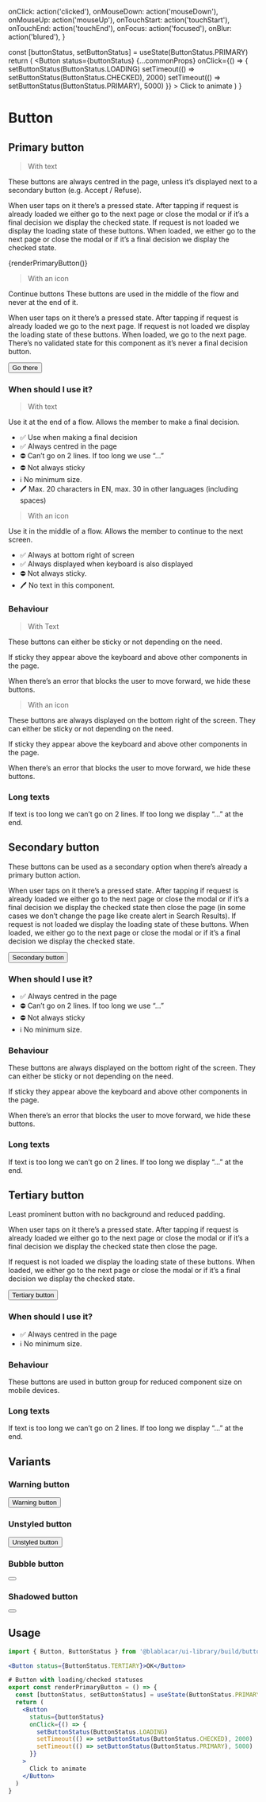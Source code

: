 

  onClick: action('clicked'),
  onMouseDown: action('mouseDown'),
  onMouseUp: action('mouseUp'),
  onTouchStart: action('touchStart'),
  onTouchEnd: action('touchEnd'),
  onFocus: action('focused'),
  onBlur: action('blured'),
}

  const [buttonStatus, setButtonStatus] = useState(ButtonStatus.PRIMARY)
  return (
    <Button
      status={buttonStatus}
      {...commonProps}
      onClick={() => {
        setButtonStatus(ButtonStatus.LOADING)
        setTimeout(() => setButtonStatus(ButtonStatus.CHECKED), 2000)
        setTimeout(() => setButtonStatus(ButtonStatus.PRIMARY), 5000)
      }}
    >
      Click to animate
    </Button>
  )
}

<Meta title="Buttons|Button" />

# Button

## Primary button

> With text

These buttons are always centred in the page, unless it’s displayed next to a secondary button (e.g. Accept / Refuse).

When user taps on it there’s a pressed state.
After tapping if request is already loaded we either go to the next page or close the modal or if it’s a final decision we display the checked state.
If request is not loaded we display the loading state of these buttons. When loaded, we either go to the next page or close the modal or if it’s a final decision we display the checked state.

<Preview>
  {renderPrimaryButton()}
</Preview>

> With an icon

Continue buttons
These buttons are used in the middle of the flow and never at the end of it.

When user taps on it there’s a pressed state.
After tapping if request is already loaded we go to the next page.
If request is not loaded we display the loading state of these buttons. When loaded, we go to the next page. There’s no validated state for this component as it’s never a final decision button.

<Preview>
  <Button
    status={ButtonStatus.PRIMARY}
    {...commonProps}
  >
    <ArrowIcon right iconColor={color.white} /> Go there
  </Button>
</Preview>

### When should I use it?

> With text

Use it at the end of a flow. Allows the member to make a final decision.

- ✅ Use when making a final decision
- ✅ Always centred in the page
- ⛔️ Can’t go on 2 lines. If too long we use “…”
- ⛔️ Not always sticky
- ℹ️ No minimum size.
- 🖊 Max. 20 characters in EN, max. 30 in other languages (including spaces)

> With an icon

Use it in the middle of a flow. Allows the member to continue to the next screen.

- ✅ Always at bottom right of screen
- ✅ Always displayed when keyboard is also displayed
- ⛔️ Not always sticky.
- 🖊 No text in this component.

### Behaviour

> With Text

These buttons can either be sticky or not depending on the need.

If sticky they appear above the keyboard and above other components in the page.

When there’s an error that blocks the user to move forward, we hide these buttons.

> With an icon

These buttons are always displayed on the bottom right of the screen. They can either be sticky or not depending on the need.

If sticky they appear above the keyboard and above other components in the page.

When there’s an error that blocks the user to move forward, we hide these buttons.

### Long texts

If text is too long we can’t go on 2 lines. If too long we display “…” at the end.

## Secondary button

These buttons can be used as a secondary option when there’s already a primary button action.

When user taps on it there’s a pressed state.
After tapping if request is already loaded we either go to the next page or close the modal or if it’s a final decision we display the checked state then close the page (in some cases we don’t change the page like create alert in Search Results).
If request is not loaded we display the loading state of these buttons. When loaded, we either go to the next page or close the modal or if it’s a final decision we display the checked state.

<Preview>
  <Button
    status={ButtonStatus.SECONDARY}
    {...commonProps}
  >
    Secondary button
  </Button>
</Preview>

### When should I use it?

- ✅ Always centred in the page
- ⛔️ Can’t go on 2 lines. If too long we use “…”
- ⛔️ Not always sticky
- ℹ️ No minimum size.

### Behaviour

These buttons are always displayed on the bottom right of the screen. They can either be sticky or not depending on the need.

If sticky they appear above the keyboard and above other components in the page.

When there’s an error that blocks the user to move forward, we hide these buttons.

### Long texts

If text is too long we can’t go on 2 lines. If too long we display “…” at the end.

## Tertiary button

Least prominent button with no background and reduced padding.

When user taps on it there’s a pressed state.
After tapping if request is already loaded we either go to the next page or close the modal or if it’s a final decision we display the checked state then close the page.

If request is not loaded we display the loading state of these buttons.
When loaded, we either go to the next page or close the modal or if it’s a final decision we display the checked state.

<Preview>
  <Button
    status={ButtonStatus.TERTIARY}
    {...commonProps}
  >
    Tertiary button
  </Button>
</Preview>

### When should I use it?

- ✅ Always centred in the page
- ℹ️ No minimum size.

### Behaviour

These buttons are used in button group for reduced component size on mobile devices.

### Long texts

If text is too long we can’t go on 2 lines. If too long we display “…” at the end.

## Variants

### Warning button
<Preview>
  <Button
    status={ButtonStatus.WARNING}
    {...commonProps}
  >
    Warning button
  </Button>
</Preview>

### Unstyled button
<Preview>
  <Button
    status={ButtonStatus.UNSTYLED}
    {...commonProps}
  >
    Unstyled button
  </Button>
</Preview>

### Bubble button
<Preview>
  <Button
    status={ButtonStatus.PRIMARY}
    isBubble
    {...commonProps}
  >
    <ArrowIcon right iconColor={color.white} />
  </Button>
</Preview>

### Shadowed button
<Preview>
  <Button
    status={ButtonStatus.PRIMARY}
    isBubble
    shadowed
    {...commonProps}
  >
    <ArrowIcon right iconColor={color.white} />
  </Button>
</Preview>

## Usage

```jsx
import { Button, ButtonStatus } from '@blablacar/ui-library/build/button'

<Button status={ButtonStatus.TERTIARY}>OK</Button>

# Button with loading/checked statuses
export const renderPrimaryButton = () => {
  const [buttonStatus, setButtonStatus] = useState(ButtonStatus.PRIMARY)
  return (
    <Button
      status={buttonStatus}
      onClick={() => {
        setButtonStatus(ButtonStatus.LOADING)
        setTimeout(() => setButtonStatus(ButtonStatus.CHECKED), 2000)
        setTimeout(() => setButtonStatus(ButtonStatus.PRIMARY), 5000)
      }}
    >
      Click to animate
    </Button>
  )
}
```

<Props of={Button} />
